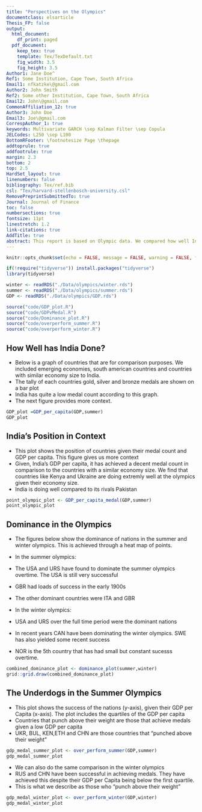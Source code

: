 ```yaml
---
title: "Perspectives on the Olympics"
documentclass: elsarticle
Thesis_FP: false
output:
  html_document:
    df_print: paged
  pdf_document:
    keep_tex: true
    template: Tex/TexDefault.txt
    fig_width: 3.5
    fig_height: 3.5
Author1: Jane Doe^
Ref1: Some Institution, Cape Town, South Africa
Email1: nfkatzke\@gmail.com
Author2: John Smith
Ref2: Some other Institution, Cape Town, South Africa
Email2: John\@gmail.com
CommonAffiliation_12: true
Author3: John Doe
Email3: Joe\@gmail.com
CorrespAuthor_1: true
keywords: Multivariate GARCH \sep Kalman Filter \sep Copula
JELCodes: L250 \sep L100
BottomRFooter: \footnotesize Page \thepage
addtoprule: true
addfootrule: true
margin: 2.3
bottom: 2
top: 2.5
HardSet_layout: true
linenumbers: false
bibliography: Tex/ref.bib
csl: "Tex/harvard-stellenbosch-university.csl"
RemovePreprintSubmittedTo: true
Journal: Journal of Finance
toc: false
numbersections: true
fontsize: 11pt
linestretch: 1.2
link-citations: true
AddTitle: true
abstract: This report is based on Olympic data. We compared how well India has done to economies of similar size, to other emerging economies and to some of the South American countries. We then show a time-series analysis on the top 5 countries that dominated the summer and winter olympics. We concluded by identifying countries who successful agains the odds
---
```


```r
knitr::opts_chunk$set(echo = FALSE, message = FALSE, warning = FALSE, fig.width = 6, fig.height = 5, fig.pos="H", fig.pos = 'H')

if(!require("tidyverse")) install.packages("tidyverse")
library(tidyverse)

winter <- readRDS("./Data/olympics/winter.rds") 
summer <- readRDS("./Data/olympics/summer.rds") 
GDP <- readRDS("./Data/olympics/GDP.rds")
```


```r

source("code/GDP_plot.R")
source("code/GDPvMedal.R")
source("code/Dominance_plot.R")
source("code/overperform_summer.R")
source("code/overperform_winter.R")

```



## How Well has India Done?

* Below is a graph of countries that are for comparison purposes. We included emerging economies, south american countries and countries with similar economy size to India.
* The tally of each countries gold, silver and bronze medals are shown on a bar plot
* India has quite a low medal count according to this graph.
* The next figure provides more context.


```r
GDP_plot =GDP_per_capita(GDP,summer)
GDP_plot
```


## India's Position in Context

* This plot shows the position of countries given their medal count and GDP per capita. This figure gives us more context
* Given, India's GDP per capita, it has achieved a decent medal count in comparison to the countries with a similar economy size. We find that countries like Kenya and Ukraine are doing extremly well at the olympics given their economy size.
* India is doing well compared to its rivals Pakistan


```r
point_olympic_plot <- GDP_per_capita_medal(GDP,summer)
point_olympic_plot
```


## Dominance in the Olympics

* The figures below show the dominance of nations in the summer and winter olympics. This is achieved through a heat map of points.
* In the summer olympics:
* The USA and URS have found to dominate the summer olympics overtime. The USA is still very successful
* GBR had loads of success in the early 1900s
* The other dominant countries were ITA and GBR

* In the winter olympics:
* USA and URS over the full time period were the dominant nations
* In recent years CAN have been dominating the winter olympics. SWE has also yielded some recent success
* NOR is the 5th country that has had small but constant sucesss overtime.

```r
combined_dominance_plot <- dominance_plot(summer,winter)
grid::grid.draw(combined_dominance_plot)
```


## The Underdogs in the Summer Olympics

* This plot shows the success of the nations (y-axis), given their GDP per Capita (x-axis). The plot includes the quartiles of the GDP per capita
* Countries that punch above their weight are those that achieve medals given a low GDP per capita
* UKR, BUL, KEN,ETH and CHN are those countries that "punched above their weight"
```r
gdp_medal_summer_plot <- over_perform_summer(GDP,summer)
gdp_medal_summer_plot

```

* We can also do the same comparison in the winter olympics
* RUS and CHN have been successful in achieving medals. They have achieved this despite their GDP per Capita being below the first quartile.
* This is what we describe as those who "punch above their weight"

```r
gdp_medal_winter_plot <- over_perform_winter(GDP,winter)
gdp_medal_winter_plot
```




